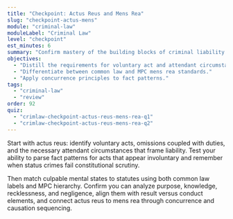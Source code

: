 ```yaml
---
title: "Checkpoint: Actus Reus and Mens Rea"
slug: "checkpoint-actus-mens"
module: "criminal-law"
moduleLabel: "Criminal Law"
level: "checkpoint"
est_minutes: 6
summary: "Confirm mastery of the building blocks of criminal liability before layering defenses."
objectives:
  - "Distill the requirements for voluntary act and attendant circumstances."
  - "Differentiate between common law and MPC mens rea standards."
  - "Apply concurrence principles to fact patterns."
tags:
  - "criminal-law"
  - "review"
order: 92
quiz:
  - "crimlaw-checkpoint-actus-reus-mens-rea-q1"
  - "crimlaw-checkpoint-actus-reus-mens-rea-q2"
---
```


Start with actus reus: identify voluntary acts, omissions coupled with duties, and the necessary attendant circumstances that frame liability. Test your ability to parse fact patterns for acts that appear involuntary and remember when status crimes fail constitutional scrutiny.

Then match culpable mental states to statutes using both common law labels and MPC hierarchy. Confirm you can analyze purpose, knowledge, recklessness, and negligence, align them with result versus conduct elements, and connect actus reus to mens rea through concurrence and causation sequencing.

<Quiz client:load id="checkpoint-actus-mens" />
